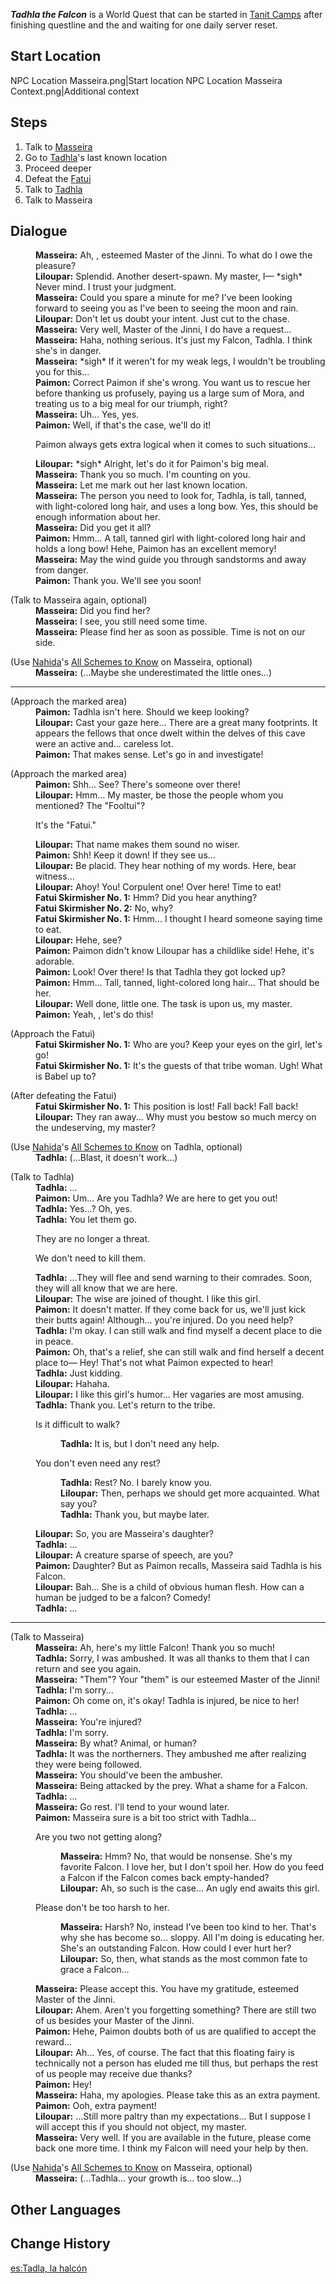 {{Quest Infobox
|id            = 73279
|image         = World Quest Tadhla the Falcon.png
|type          = World
|requirement   = Wait for daily reset after completing {{Quest|The Dirge of Bilqis|showType=0}}
|characters    = Liloupar; Masseira; Paimon; Tadhla; Traveler
|startLocation = [[Tanit Camps]]
|region        = Sumeru
|subregion     = Great Red Sand
|area          = Desert of Hadramaveth
|subarea       = Tanit Camps
|prev          = [[Rejoice With Me, for What Was Lost Is Now Found]]
|next          = [["The Falcon's Hunt"]]
|rewards       = Adventure EXP*200;Primogem*30;Mora*20,000;Hero's Wit*2
}}
'''''Tadhla the Falcon''''' is a World Quest that can be started in [[Tanit Camps]] after finishing {{Quest|The Dirge of Bilqis}} questline and the {{Quest|Rejoice With Me, for What Was Lost Is Now Found}} and waiting for one daily server reset.

==Start Location==
<gallery>
NPC Location Masseira.png|Start location
NPC Location Masseira Context.png|Additional context
</gallery>

==Steps==
# Talk to [[Masseira]]
# Go to [[Tadhla]]'s last known location
# Proceed deeper
# Defeat the [[Fatui]] {{Enemy List|Fatui Skirmisher - Anemoboxer Vanguard;Fatui Skirmisher - Hydrogunner Legionnaire;Fatui Skirmisher - Pyroslinger Bracer}}
# Talk to [[Tadhla]]
# Talk to Masseira
<!--
==Gameplay Notes==
-->
==Dialogue==
{{Quest Description|Tadhla, Masseira's "Falcon," has been on a mission for a long time and has not returned. Thus Masseira asks you to find his "Falcon"...}}
{{Dialogue Start}}
:'''Masseira:''' Ah, {{Traveler}}, esteemed Master of the Jinni. To what do I owe the pleasure?
:'''Liloupar:''' Splendid. Another desert-spawn. My master, I&mdash; *sigh* Never mind. I trust your judgment.
:'''Masseira:''' Could you spare a minute for me? I've been looking forward to seeing you as I've been to seeing the moon and rain.
:'''Liloupar:''' Don't let us doubt your intent. Just cut to the chase.
:'''Masseira:''' Very well, Master of the Jinni, I do have a request...
:'''Masseira:''' Haha, nothing serious. It's just my Falcon, Tadhla. I think she's in danger.
:'''Masseira:''' *sigh* If it weren't for my weak legs, I wouldn't be troubling you for this...
:'''Paimon:''' Correct Paimon if she's wrong. You want us to rescue her before thanking us profusely, paying us a large sum of Mora, and treating us to a big meal for our triumph, right?
:'''Masseira:''' Uh... Yes, yes.
:'''Paimon:''' Well, if that's the case, we'll do it!
:{{DIcon}} Paimon always gets extra logical when it comes to such situations...
:'''Liloupar:''' *sigh* Alright, let's do it for Paimon's big meal.
:'''Masseira:''' Thank you so much. I'm counting on you.
:'''Masseira:''' Let me mark out her last known location.
:'''Masseira:''' The person you need to look for, Tadhla, is tall, tanned, with light-colored long hair, and uses a long bow. Yes, this should be enough information about her.
:'''Masseira:''' Did you get it all?
:'''Paimon:''' Hmm... A tall, tanned girl with light-colored long hair and holds a long bow! Hehe, Paimon has an excellent memory!
:'''Masseira:''' May the wind guide you through sandstorms and away from danger.
:'''Paimon:''' Thank you. We'll see you soon!

;(Talk to Masseira again, optional)
:'''Masseira:''' Did you find her?
:'''Masseira:''' I see, you still need some time.
:'''Masseira:''' Please find her as soon as possible. Time is not on our side.

;(Use [[Nahida]]'s [[All Schemes to Know]] on Masseira, optional)
:'''Masseira:''' (...Maybe she underestimated the little ones...)

----
;(Approach the marked area)
:'''Paimon:''' Tadhla isn't here. Should we keep looking?
:'''Liloupar:''' Cast your gaze here... There are a great many footprints. It appears the fellows that once dwelt within the delves of this cave were an active and... careless lot.
:'''Paimon:''' That makes sense. Let's go in and investigate!

;(Approach the marked area)
:'''Paimon:''' Shh... See? There's someone over there!
:'''Liloupar:''' Hmm... My master, be those the people whom you mentioned? The "Fooltui"?
:{{DIcon}} It's the "Fatui."
:'''Liloupar:''' That name makes them sound no wiser.
:'''Paimon:''' Shh! Keep it down! If they see us...
:'''Liloupar:''' Be placid. They hear nothing of my words. Here, bear witness...
:'''Liloupar:''' Ahoy! You! Corpulent one! Over here! Time to eat!
:'''Fatui Skirmisher No. 1:''' Hmm? Did you hear anything?
:'''Fatui Skirmisher No. 2:''' No, why?
:'''Fatui Skirmisher No. 1:''' Hmm... I thought I heard someone saying time to eat.
:'''Liloupar:''' Hehe, see?
:'''Paimon:''' Paimon didn't know Liloupar has a childlike side! Hehe, it's adorable.
:'''Paimon:''' Look! Over there! Is that Tadhla they got locked up?
:'''Paimon:''' Hmm... Tall, tanned, light-colored long hair... That should be her.
:'''Liloupar:''' Well done, little one. The task is upon us, my master.
:'''Paimon:''' Yeah, {{Traveler}}, let's do this!

;(Approach the Fatui)
:'''Fatui Skirmisher No. 1:''' Who are you? Keep your eyes on the girl, let's go!
:'''Fatui Skirmisher No. 1:''' It's the guests of that tribe woman. Ugh! What is Babel up to?

;(After defeating the Fatui)
:'''Fatui Skirmisher No. 1:''' This position is lost! Fall back! Fall back!
:'''Liloupar:''' They ran away... Why must you bestow so much mercy on the undeserving, my master?

;(Use [[Nahida]]'s [[All Schemes to Know]] on Tadhla, optional)
:'''Tadhla:''' (...Blast, it doesn't work...)

;(Talk to Tadhla)
:'''Tadhla:''' ...
:'''Paimon:''' Um... Are you Tadhla? We are here to get you out!
:'''Tadhla:''' Yes...? Oh, yes.
:'''Tadhla:''' You let them go.
:{{DIcon}} They are no longer a threat.
:{{DIcon}} We don't need to kill them.
:'''Tadhla:''' ...They will flee and send warning to their comrades. Soon, they will all know that we are here.
:'''Liloupar:''' The wise are joined of thought. I like this girl.
:'''Paimon:''' It doesn't matter. If they come back for us, we'll just kick their butts again! Although... you're injured. Do you need help?
:'''Tadhla:''' I'm okay. I can still walk and find myself a decent place to die in peace.
:'''Paimon:''' Oh, that's a relief, she can still walk and find herself a decent place to&mdash; Hey! That's not what Paimon expected to hear!
:'''Tadhla:''' Just kidding.
:'''Liloupar:''' Hahaha.
:'''Liloupar:''' I like this girl's humor... Her vagaries are most amusing.
:'''Tadhla:''' Thank you. Let's return to the tribe.
:{{DIcon}} Is it difficult to walk?
::'''Tadhla:''' It is, but I don't need any help.
:{{DIcon}} You don't even need any rest?
::'''Tadhla:''' Rest? No. I barely know you.
::'''Liloupar:''' Then, perhaps we should get more acquainted. What say you?
::'''Tadhla:''' Thank you, but maybe later.
:'''Liloupar:''' So, you are Masseira's daughter?
:'''Tadhla:''' ...
:'''Liloupar:''' A creature sparse of speech, are you?
:'''Paimon:''' Daughter? But as Paimon recalls, Masseira said Tadhla is his Falcon.
:'''Liloupar:''' Bah... She is a child of obvious human flesh. How can a human be judged to be a falcon? Comedy!
:'''Tadhla:''' ...
----
;(Talk to Masseira)
:'''Masseira:''' Ah, here's my little Falcon! Thank you so much!
:'''Tadhla:''' Sorry, I was ambushed. It was all thanks to them that I can return and see you again.
:'''Masseira:''' "Them"? Your "them" is our esteemed Master of the Jinni!
:'''Tadhla:''' I'm sorry...
:'''Paimon:''' Oh come on, it's okay! Tadhla is injured, be nice to her!
:'''Tadhla:''' ...
:'''Masseira:''' You're injured?
:'''Tadhla:''' I'm sorry.
:'''Masseira:''' By what? Animal, or human?
:'''Tadhla:''' It was the northerners. They ambushed me after realizing they were being followed.
:'''Masseira:''' You should've been the ambusher.
:'''Masseira:''' Being attacked by the prey. What a shame for a Falcon.
:'''Tadhla:''' ...
:'''Masseira:''' Go rest. I'll tend to your wound later.
:{{Black Screen|Tadhla silently nods and slowly treads away in pain.}}
:'''Paimon:''' Masseira sure is a bit too strict with Tadhla...
:{{DIcon}} Are you two not getting along?
::'''Masseira:''' Hmm? No, that would be nonsense. She's my favorite Falcon. I love her, but I don't spoil her. How do you feed a Falcon if the Falcon comes back empty-handed?
::'''Liloupar:''' Ah, so such is the case... An ugly end awaits this girl.
:{{DIcon}} Please don't be too harsh to her.
::'''Masseira:''' Harsh? No, instead I've been too kind to her. That's why she has become so... sloppy. All I'm doing is educating her. She's an outstanding Falcon. How could I ever hurt her?
::'''Liloupar:''' So, then, what stands as the most common fate to grace a Falcon...
:'''Masseira:''' Please accept this. You have my gratitude, esteemed Master of the Jinni.
:'''Liloupar:''' Ahem. Aren't you forgetting something? There are still two of us besides your Master of the Jinni.
:'''Paimon:''' Hehe, Paimon doubts both of us are qualified to accept the reward...
:'''Liloupar:''' Ah... Yes, of course. The fact that this floating fairy is technically not a person has eluded me till thus, but perhaps the rest of us people may receive due thanks?
:'''Paimon:''' Hey!
:'''Masseira:''' Haha, my apologies. Please take this as an extra payment.
:'''Paimon:''' Ooh, extra payment!
:'''Liloupar:''' ...Still more paltry than my expectations... But I suppose I will accept this if you should not object, my master.
:'''Masseira:''' Very well. If you are available in the future, please come back one more time. I think my Falcon will need your help by then.

;(Use [[Nahida]]'s [[All Schemes to Know]] on Masseira, optional)
:'''Masseira:''' (...Tadhla... your growth is... too slow...)
{{Dialogue End}}

== Other Languages==
{{Other Languages
|en       = Tadhla the Falcon
|zhs      = 「猎鹰」塔德菈
|zhs_rm   = "Lièyīng" Tǎdélā
|zht      = 「獵鷹」塔德菈
|zht_rm   = "Lièyīng" Tǎdélā
|zh_tl    = "Falcon" Tadhla
|ja       = 「猟鷹」タッドラー
|ja_rm    = "Ryuuyou" Taddoraa
|ja_tl    = "Hunting Falcon" Tadhla
|ko       = 「사냥매」 타들라
|ko_tl    = "Hunting Falcon" Tadhla
|es       = Tadla, la halcón
|es_tl    = Tadhla, the Falcon
|fr       = Tadhla le faucon
|fr_tl    = Tadhla the Falcon
|ru       = Сокол Тадлэ
|ru_tl    = Tadhla the Falcon
|th       = เหยี่ยวนักล่า Tadhla
|th_rm    = Yiao Nakla Tadhla
|th_tl    = Falcon Hunter Tadhla
|vi       = "Chim Ưng" Tadhla
|vi_tl    = 
|de       = „Jagdfalke“ Tadhla
|de_tl    = "Hunting Falcon" Tadhla
|id       = Tadhla si "Elang Pemburu"
|id_tl    = Tadhla the "Hunting Falcon"
|pt       = Tadhla, a Falcão
|pt_tl    = Tadhla the Falcon
|tr       = Şahin Tadhla
|tr_tl    = Falcon Tadhla
|it       = Tadhla il Falco
|it_tl    = Tadhla the Falcon
}}

==Change History==
{{Change History|3.4}}

[[es:Tadla, la halcón]]